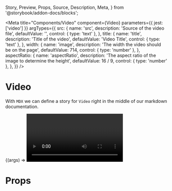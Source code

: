   Story,
  Preview,
  Props,
  Source,
  Description,
  Meta,
} from '@storybook/addon-docs/blocks';

<Meta
  title="Components/Video"
  component={Video}
  parameters={{ jest: ['video'] }}
  argTypes={{
    src: {
      name: 'src',
      description: 'Source of the video file',
      defaultValue: '',
      control: { type: 'text' },
    },
    title: {
      name: 'title',
      description: 'Title of the video',
      defaultValue: 'Video Title',
      control: { type: 'text' },
    },
    width: {
      name: 'image',
      description: 'The width the video should be on the page',
      defaultValue: 714,
      control: { type: 'number' },
    },
    aspectRatio: {
      name: 'aspectRatio',
      description: 'The aspect ratio of the image to determine the height',
      defaultValue: 16 / 9,
      control: { type: 'number' },
    },
  }}
/>

# Video

With `MDX` we can define a story for `Video` right in the middle of our
markdown documentation.

<Preview>
  <Story
    name="default"
    args={{
      src: 'https://www.youtube.com/embed/s1Ck5Xn6420',
      title: 'Grey Knight Stormraven',
      width: 714,
      aspectRatio: 16 / 9,
    }}
  >
    {(args) => <Video {...args} />}
  </Story>
</Preview>

# Props

<Props story="default" />
